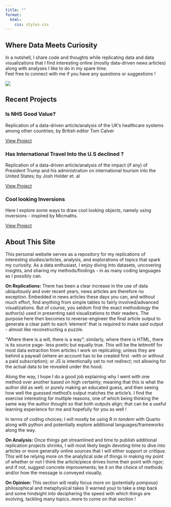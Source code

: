 ```yaml
---
title: ""
format:
  html:
    css: styles.css
---
```


:::: {.header-banner .grid}

::: {.g-col-5}
# Where Data Meets Curiosity {.text-center}
  
In a nutshell, I share code and thoughts while replicating data and data visualizations that I find interesting online (mostly data-driven news articles) along with analyses I like to do in my spare time.<br> Feel free to connect with me if you have any questions or suggestions !
:::

::: {.g-col-4 .gif-container .text-center}
![](giphy.gif){.rounded-gif}
:::

::::

## Recent Projects

::: {.project-card}
### **Is NHS Good Value?** {.project-title}

Replication of a data-driven article/analysis of the UK's healthcare systems among other countries; by British editor Tom Calver

[View Project](tom-calver-article-NHS.qmd){.btn .btn-primary}
:::

::: {.project-card}
### **Has International Travel Into the U.S declined ?** {.project-title}

Replication of a data-driven article/analysis of the impact (if any) of President Trump and his administration on international tourism into the United States; by Josh Holder et. al

[View Project](holder-chokshi-granados-article-TravelToUS.qmd){.btn .btn-primary}
:::

::: {.project-card}
### **Cool looking Inversions** {.project-title}

Here I explore some ways to draw cool looking objects, namely using inversions - inspired by Micmaths.

[View Project](inversions_py/inversions_py.qmd){.btn .btn-primary}
:::

## About This Site

This personal website serves as a repository for my replications of interesting studies/articles, analysis, and explorations of topics that spark my curiosity. As a data enthusiast, I enjoy diving into datasets, uncovering insights, and sharing my methods/findings - in as many coding languages as I possibly can. 

**On Replications:** There has been a clear increase in the use of data ubiquitously and over recent years, news articles are therefore no exception. 
Embedded in news articles these days you can, and without much effort, find anything from simple tables to fairly involved/advanced visualizations.
But of course, you seldom find the exact methodology the author(s) used in presenting said visualizations to their readers. 
The purpose here then becomes to reverse-engineer the final article output to generate a clear path to each 'element' that is required to make said output - almost like reconstructing a puzzle. 

"Where there is a will, there is a way"; similarly, where there is HTML, there is its source page- less poetic but equally true.
This will be the leitmotif for most data extraction from articles I work on replicating; unless they are behind a paywall (where an account has to be created first -with or without a paid subscription); or JS is intentionally set to not redirect; not allowing for the actual data to be revealed under the hood. 

Along the way, I hope I do a good job explaining why I went with one method over another based on high certainty; meaning that this is what the author did as well; or purely making an educated guess, and then seeing how well the guessed method's output matches the article's. 
I find the exercise interesting for multiple reasons, one of which being thinking the same way the author thought so that both outputs align; that can be a useful learning experience for me and hopefully for you as well ! 

In terms of coding choices; I will mostly be using R *in tandem* with Quarto along with python and potentially explore additional languages/frameworks along the way.

**On Analysis:** Once things get streamlined and time to publish additional replication projects shrinks, I will most likely begin devoting time to dive into articles or more generally online sources that I will either support or *critique*. This will be relying more on the analytical side of things in making my point of whether or not I think the article/piece drives home their point with rigor; and if not, suggest concrete improvements; be it on the choice of methods and/or how the message is conveyed visually.

**On Opinion:** This section will really focus more on (potentially pompous) philosophical and metaphysical takes (I warned you) to take a step back and some hindsight into deciphering the speed with which things are evolving, tackling many topics..more to come on that section ! 


